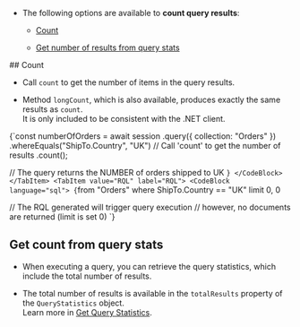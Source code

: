 
<Admonition type="note" title="">

* The following options are available to **count query results**:

    * [Count](../../../client-api/session/querying/how-to-count-query-results.mdx#count)
  
    * [Get number of results from query stats](../../../client-api/session/querying/how-to-count-query-results.mdx#get-count-from-query-stats)

</Admonition>
## Count

* Call `count` to get the number of items in the query results.

* Method `longCount`, which is also available, produces exactly the same results as `count`.  
  It is only included to be consistent with the .NET client.

<Admonition type="note" title="">

<Tabs groupId='languageSyntax'>
<TabItem value="Query" label="Query">
<CodeBlock language="js">
{`const numberOfOrders = await session
    .query({ collection: "Orders" })
    .whereEquals("ShipTo.Country", "UK")
     // Call 'count' to get the number of results
    .count();

// The query returns the NUMBER of orders shipped to UK
`}
</CodeBlock>
</TabItem>
<TabItem value="RQL" label="RQL">
<CodeBlock language="sql">
{`from "Orders"
where ShipTo.Country == "UK" limit 0, 0

// The RQL generated will trigger query execution
// however, no documents are returned (limit is set 0)
`}
</CodeBlock>
</TabItem>
</Tabs>

</Admonition>



## Get count from query stats


* When executing a query, you can retrieve the query statistics, which include the total number of results.

* The total number of results is available in the `totalResults` property of the `QueryStatistics` object.  
  Learn more in [Get Query Statistics](../../../client-api/session/querying/how-to-get-query-statistics.mdx).




